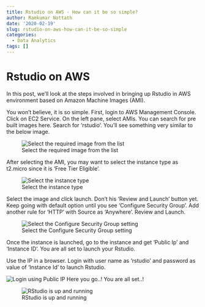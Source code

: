 ```yaml
---
title: Rstudio on AWS - How can it be so simple?
author: Ramkumar Nottath
date: '2020-02-19'
slug: rstudio-on-aws-how-can-it-be-so-simple
categories:
  - Data Analytics
tags: []
---
```


# Rstudio on AWS

In this post, we'll look at the steps involved in bringing up Rstudio in AWS environment based on Amazon Machine Images (AMI).

You won't believe, it is so simple. First, login to AWS Management Console. Click on EC2 Service. On the left pane, select AMIs. You can search for pre built images here. Search for 'rstudio'. You'll see something very similar to the below image.

![Select the required image from the list](ami.png)

After selecting the AMI, you may want to select the instance type as t2.micro since it is 'Free Tier Eligible'. 

![Select the instance type](t2micro.png)

Select the image and click launch. Don't his 'Review and Launch' button yet. Keep going with default option until you see 'Configure Security Group'. Add another rule for 'HTTP' with Source as 'Anywhere'. Review and Launch. 

![Select the Configure Security Group setting](csg.png)

Once the instance is launched, go to the instance and get 'Public Ip' and 'Instance ID'. You are all set to launch your Rstudio. 

Use the IP in a browser. Login with user name as 'rstudio' and password as value of 'Instance Id' to launch Rstudio. 

![Login using Public IP](login.png)
Here you go..! You are all set..!

![RStudio is up and running](rstudio.png)
